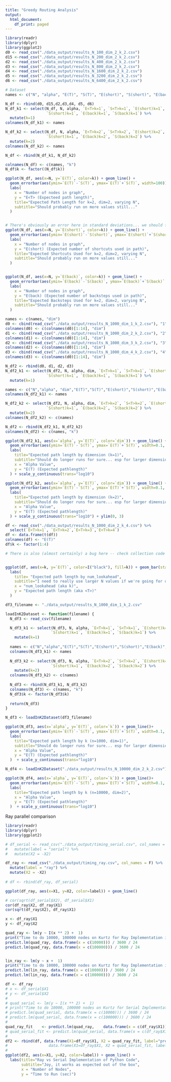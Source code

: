 ```yaml
---
title: "Greedy Routing Analysis"
output:
  html_document:
    df_print: paged
---
```


```r
library(readr)
library(dplyr)
library(ggplot2)
d0 <- read_csv("./data_output/results_N_100_dim_2_k_2.csv")
d15 <-read_csv("./data_output/results_N_200_dim_2_k_2.csv")
d2 <- read_csv("./data_output/results_N_400_dim_2_k_2.csv")
d3 <- read_csv("./data_output/results_N_800_dim_2_k_2.csv")
d4 <- read_csv("./data_output/results_N_1600_dim_2_k_2.csv")
d5 <- read_csv("./data_output/results_N_3200_dim_2_k_2.csv")
d6 <- read_csv("./data_output/results_N_6400_dim_2_k_2.csv")

# Dataset
names <- c("N", "alpha", "E(T)", "S(T)", "E(short)", "S(short)", "E(back)", "S(back)")

N_df <- rbind(d0, d15,d2,d3,d4, d5, d6)
N_df_k1 <- select(N_df, N, alpha, `E<T>k=1`, `S<T>k=1`, `E(short)k=1`,
                  `S(short)k=1`, `E(back)k=1`, `S(back)k=1`) %>%
  mutate(k=1)
colnames(N_df_k1) <- names

N_df_k2 <- select(N_df, N, alpha, `E<T>k=2`, `S<T>k=2`, `E(short)k=2`,
                  `S(short)k=1`, `E(back)k=2`, `S(back)k=2`) %>%
  mutate(k=2)
colnames(N_df_k2) <- names

N_df <- rbind(N_df_k1, N_df_k2)

colnames(N_df) <- c(names, "k")
N_df$k <- factor((N_df$k))

ggplot(N_df, aes(x=N, y=`E(T)`, color=k)) + geom_line() + 
  geom_errorbar(aes(ymin=`E(T)`-`S(T)`, ymax=`E(T)`+`S(T)`, width=100)) +
  labs(
    x = "Number of nodes in graph",
    y = "E<T> (Expecteed path length)",
    title="Expected Path Length for k=2, dim=2, varying N",
    subtitle="Should probably run on more values still..."
  )


# There's obviously an error here in standard deviations... we should fix this
ggplot(N_df, aes(x=N, y=`E(short)`, color=k)) + geom_line() + 
  geom_errorbar(aes(ymin=`E(short)`-`S(short)`, ymax=`E(short)`+`S(short)`, width=100, color=k)) +
  labs(
    x = "Number of nodes in graph",
    y = "E(short) (Expected number of shortcuts used in path)",
    title="Expected Shortcuts Used for k=2, dim=2, varying N",
    subtitle="Should probably run on more values still..."
  )


ggplot(N_df, aes(x=N, y=`E(back)`, color=k)) + geom_line() + 
  geom_errorbar(aes(ymin=`E(back)`-`S(back)`, ymax=`E(back)`+`S(back)`, width=100, color=k)) +
  labs(
    x = "Number of nodes in graph",
    y = "E(back) (Expected number of backsteps used in path)",
    title="Expected Backsteps Used for k=2, dim=2, varying N",
    subtitle="Should probably run on more values still..."
  )
```


```r
names <- c(names, "dim")
d0 <- cbind(read_csv("./data_output/results_N_1000_dim_1_k_2.csv"), "1")
colnames(d0) <- c(colnames(d0)[1:14], "dim")
d1 <- cbind(read_csv("./data_output/results_N_1000_dim_2_k_2.csv"), "2")
colnames(d1) <- c(colnames(d0)[1:14], "dim")
d2 <- cbind(read_csv("./data_output/results_N_1000_dim_3_k_2.csv"), "3")
colnames(d2) <- c(colnames(d0)[1:14], "dim")
d3 <- cbind(read_csv("./data_output/results_N_1000_dim_4_k_2.csv"), "4")
colnames(d3) <- c(colnames(d0)[1:14], "dim")

N_df2 <- rbind(d0, d1, d2, d3)
N_df2_k1 <- select(N_df2, N, alpha, dim, `E<T>k=1`, `S<T>k=1`, `E(short)k=1`,
                  `S(short)k=1`, `E(back)k=1`, `S(back)k=1`) %>%
  mutate(k=1)

names <- c("N","alpha", "dim","E(T)","S(T)","E(short)","S(short)","E(back)", "S(back)")
colnames(N_df2_k1) <- names

N_df2_k2 <- select(N_df2, N, alpha, dim, `E<T>k=2`, `S<T>k=2`, `E(short)k=2`,
                  `S(short)k=1`, `E(back)k=2`, `S(back)k=2`) %>%
  mutate(k=2)
colnames(N_df2_k2) <- c(names)

N_df2 <- rbind(N_df2_k1, N_df2_k2)
colnames(N_df2) <- c(names, "k")

ggplot(N_df2_k1, aes(x=`alpha`, y=`E(T)`, color=`dim`)) + geom_line() + 
  geom_errorbar(aes(ymin=`E(T)`-`S(T)`, ymax=`E(T)`+`S(T)`, width=0.1, color=dim)) +
  labs(
    title="Expected path length by dimension (k=1)",
    subtitle="Should do longer runs for sure... esp for larger dimensions",
    x = "Alpha Value",
    y = "E(T) (Expected pathlength)"
  ) + scale_y_continuous(trans="log10")

ggplot(N_df2_k2, aes(x=`alpha`, y=`E(T)`, color=`dim`)) + geom_line() + 
  geom_errorbar(aes(ymin=`E(T)`-`S(T)`, ymax=`E(T)`+`S(T)`, width=0.1, color=dim)) +
  labs(
    title="Expected path length by dimension (k=2)",
    subtitle="Should do longer runs for sure... esp for larger dimensions",
    x = "Alpha Value",
    y = "E(T) (Expected pathlength)"
  ) + scale_y_continuous(trans="log10") + ylim(0, 3)
```
```r
df <- read_csv("./data_output/results_N_1000_dim_2_k_4.csv") %>%
  select(`E<T>k=1`, `E<T>k=2`,`E<T>k=3`,`E<T>k=4`)
df <- data.frame(t(df))
colnames(df) <- "E(T)"
df$k <- factor(1:4)

# There is also (almost certainly) a bug here -- check collection code for this


ggplot(df, aes(x=k, y=`E(T)`, color=I("black"), fill=k)) + geom_bar(stat="identity") +
  labs(
    title= "Expected path length by num_lookahead",
    subtitle="I need to really use larger N values if we're going for dim=2",
    x = "num_lookahead (aka k)",
    y = "Expected path length (aka <T>)"
  )
```

```r
df3_filename <- "./data_output/results_N_1000_dim_1_k_2.csv"

loadInK2Dataset <- function(filename) {
  N_df3 <- read_csv(filename)

  N_df3_k1 <- select(N_df3, N, alpha, `E<T>k=1`, `S<T>k=1`, `E(short)k=1`,
                    `S(short)k=1`, `E(back)k=1`, `S(back)k=1`) %>%
    mutate(k=1)
  
  names <- c("N","alpha","E(T)","S(T)","E(short)","S(short)","E(back)", "S(back)")
  colnames(N_df3_k1) <- names
  
  N_df3_k2 <- select(N_df3, N, alpha, `E<T>k=2`, `S<T>k=2`, `E(short)k=2`,
                    `S(short)k=1`, `E(back)k=2`, `S(back)k=2`) %>%
    mutate(k=2)
  colnames(N_df3_k2) <- c(names)
  
  N_df3 <- rbind(N_df3_k1, N_df3_k2)
  colnames(N_df3) <- c(names, "k")
  N_df3$k <- factor(N_df3$k)
  
  return(N_df3)
}

N_df3 <- loadInK2Dataset(df3_filename)

ggplot(N_df3, aes(x=`alpha`, y=`E(T)`, color=`k`)) + geom_line()+
  geom_errorbar(aes(ymin=`E(T)`-`S(T)`, ymax=`E(T)`+`S(T)`, width=0.1, color=k)) +
  labs(
    title="Expected path length by k (n=1000, dim=1)",
    subtitle="Should do longer runs for sure... esp for larger dimensions",
    x = "Alpha Value",
    y = "E(T) (Expected pathlength)"
  )  + scale_y_continuous(trans="log10")

N_df4 <- loadInK2Dataset("./data_output/results_N_10000_dim_2_k_2.csv")

ggplot(N_df4, aes(x=`alpha`, y=`E(T)`, color=`k`)) + geom_line()+
  geom_errorbar(aes(ymin=`E(T)`-`S(T)`, ymax=`E(T)`+`S(T)`, width=0.1, color=k)) +
  labs(
    title="Expected path length by k (n=10000, dim=2)",
    x = "Alpha Value",
    y = "E(T) (Expected pathlength)"
  )  + scale_y_continuous(trans="log10")


```
Ray parallel comparison
```r
library(readr)
library(dplyr)
library(ggplot2)

# df_serial <- read_csv("./data_output/timing_serial.csv", col_names = F) %>%
#   mutate(label = "serial") %>%
#   mutate(X2 = -X2)

df_ray <- read_csv("./data_output/timing_ray.csv", col_names = F) %>%
  mutate(label = "ray") %>%
  mutate(X2 = -X2)
 
# df <- rbind(df_ray, df_serial)

ggplot(df_ray, aes(x=X1, y=X2, color=label)) + geom_line()

# cor(sqrt(df_serial$X2), df_serial$X1)
cor(df_ray$X2, df_ray$X1)
cor(sqrt(df_ray$X2), df_ray$X1)

x <- df_ray$X1
y <- df_ray$X2

quad_ray <- lm(y ~ I(x ** 2) +  1)
print("Time to do 10000, 100000 nodes on Kurtz for Ray Implementation in Days (assuming N^2)")
predict.lm(quad_ray, data.frame(x = c(10000))) / 3600 / 24
predict.lm(quad_ray, data.frame(x = c(100000))) / 3600 / 24


lin_ray <- lm(y ~ x +  1)
print("Time to do 10000, 100000 nodes on Kurtz for Ray Implementation in Days (assuming N)")
predict.lm(lin_ray, data.frame(x = c(10000))) / 3600 / 24
predict.lm(lin_ray, data.frame(x = c(100000))) / 3600 / 24

df <- df_ray
# x <- df_serial$X1
# y <- df_serial$X2
# 
# quad_serial <- lm(y ~ I(x ** 2) +  1)
# print("Time to do 10000, 100000 nodes on Kurtz for Serial Implementation in Days")
# predict.lm(quad_serial, data.frame(x = c(10000))) / 3600 / 24
# predict.lm(quad_serial, data.frame(x = c(100000))) / 3600 / 24
# 
quad_ray_fit    <- predict.lm(quad_ray,    data.frame(x = c(df_ray$X1)))
# quad_serial_fit <- predict.lm(quad_serial, data.frame(x = c(df_ray$X1)))
# 
df2 <- rbind(df, data.frame(X1=df_ray$X1, X2 = quad_ray_fit, label="predray"))
#                  data.frame(X1=df_ray$X1, X2 = quad_serial_fit, label="predserial"))
# 
ggplot(df2, aes(x=X1, y=X2, color=label)) + geom_line() +
  labs(title="Ray vs Serial Implementation of Python Code",
       subtitle="Joy, it works as expected out of the box",
       x = "Number of Nodes",
       y = "Time to Run (sec)")

```
